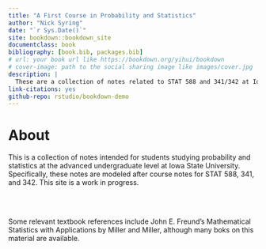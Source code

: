 ```yaml
--- 
title: "A First Course in Probability and Statistics"
author: "Nick Syring"
date: "`r Sys.Date()`"
site: bookdown::bookdown_site
documentclass: book
bibliography: [book.bib, packages.bib]
# url: your book url like https://bookdown.org/yihui/bookdown
# cover-image: path to the social sharing image like images/cover.jpg
description: |
  These are a collection of notes related to STAT 588 and 341/342 at Iowa State University.  This is a work in progress.
link-citations: yes
github-repo: rstudio/bookdown-demo
---
```


# About

This is a collection of notes intended for students studying probability and statistics at the advanced undergraduate level at Iowa State University.  Specifically, these notes are modeled after course notes for STAT 588, 341, and 342.  This site is a work in progress.

<br><br>

Some relevant textbook references include John E. Freund's Mathematical Statistics with Applications by Miller and Miller, although many boks on this material are available.